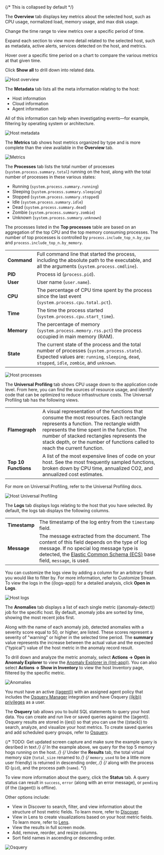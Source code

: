 
{/* This is collapsed by default */}

<DocAccordion buttonContent="*Overview*">

The **Overview** tab displays key metrics about the selected host, such as CPU usage,
normalized load, memory usage, and max disk usage.

Change the time range to view metrics over a specific period of time.

Expand each section to view more detail related to the selected host, such as metadata,
active alerts, services detected on the host, and metrics.

Hover over a specific time period on a chart to compare the various metrics at that given time.

Click **Show all** to drill down into related data.

![Host overview](../images/overview-overlay.png)

</DocAccordion>

<DocAccordion buttonContent="*Metadata*">

The **Metadata** tab lists all the meta information relating to the host:

* Host information
* Cloud information
* Agent information

All of this information can help when investigating events—for example, filtering by operating system or architecture.

![Host metadata](../images/metadata-overlay.png)

</DocAccordion>

<DocAccordion buttonContent="*Metrics*">

The **Metrics** tab shows host metrics organized by type and is more complete than the view available in the **Overview** tab.

![Metrics](../images/metrics-overlay.png)

</DocAccordion>

<DocAccordion buttonContent="*Processes*">

The **Processes** tab lists the total number of processes (`system.process.summary.total`) running on the host,
along with the total number of processes in these various states:

* Running (`system.process.summary.running`)
* Sleeping (`system.process.summary.sleeping`)
* Stopped (`system.process.summary.stopped`)
* Idle (`system.process.summary.idle`)
* Dead (`system.process.summary.dead`)
* Zombie (`system.process.summary.zombie`)
* Unknown (`system.process.summary.unknown`)

The processes listed in the **Top processes** table are based on an aggregation of the top CPU and the top memory consuming processes.
The number of top processes is controlled by `process.include_top_n.by_cpu` and `process.include_top_n.by_memory`.

|  |  |
|---|---|
| **Command** | Full command line that started the process, including the absolute path to the executable, and all the arguments (`system.process.cmdline`). |
| **PID** | Process id (`process.pid`). |
| **User** | User name (`user.name`). |
| **CPU** | The percentage of CPU time spent by the process since the last event (`system.process.cpu.total.pct`). |
| **Time** | The time the process started (`system.process.cpu.start_time`). |
| **Memory** | The percentage of memory (`system.process.memory.rss.pct`) the process occupied in main memory (RAM). |
| **State** | The current state of the process and the total number of processes (`system.process.state`). Expected values are: `running`, `sleeping`, `dead`, `stopped`, `idle`, `zombie`, and `unknown`. |

![Host processes](../images/processes-overlay.png)

</DocAccordion>

<DocAccordion buttonContent="*Universal Profiling*">

The **Universal Profiling** tab shows CPU usage down to the application code level.
From here, you can find the sources of resource usage, and identify code that can be optimized to reduce infrastructure costs.
The Universal Profiling tab has the following views.

|  |  |
|---|---|
| **Flamegraph** | A visual representation of the functions that consume the most resources. Each rectangle represents a function. The rectangle width represents the time spent in the function. The number of stacked rectangles represents the stack depth, or the number of functions called to reach the current function. |
| **Top 10 Functions** | A list of the most expensive lines of code on your host. See the most frequently sampled functions, broken down by CPU time, annualized CO2, and annualized cost estimates. |

For more on Universal Profiling, refer to the <DocLink id="enObservabilityUniversalProfiling">Universal Profiling</DocLink> docs.

![Host Universal Profiling](../images/universal-profiling-overlay.png)

</DocAccordion>

<DocAccordion buttonContent="*Logs*">

The **Logs** tab displays logs relating to the host that you have selected. By default, the logs tab displays the following columns.

|  |  |
|---|---|
| **Timestamp** | The timestamp of the log entry from the `timestamp` field. |
| **Message** | The message extracted from the document. The content of this field depends on the type of log message. If no special log message type is detected, the [Elastic Common Schema (ECS)](((ecs-ref))/ecs-base.html) base field, `message`, is used. |

You can customize the logs view by adding a column for an arbitrary field you would like
to filter by. For more information, refer to <DocLink id="enObservabilityConfigureDataSources" section="customize-stream-page">Customize Stream</DocLink>.
To view the logs in the ((logs-app)) for a detailed analysis, click **Open in Logs**.

![Host logs](../images/logs-overlay.png)

</DocAccordion>

<DocAccordion buttonContent="*Anomalies*">

The **Anomalies** tab displays a list of each single metric ((anomaly-detect)) job for the specific host. By default, anomaly
jobs are sorted by time, showing the most recent jobs first.

Along with the name of each anomaly job, detected anomalies with a severity score equal to 50, or higher, are listed. These
scores represent a severity of "warning" or higher in the selected time period. The **summary** value represents the increase between
the actual value and the expected ("typical") value of the host metric in the anomaly record result.

To drill down and analyze the metric anomaly, select **Actions -> Open in Anomaly Explorer** to view the
[Anomaly Explorer in ((ml-app))](((ml-docs))/ml-gs-results.html). You can also select **Actions -> Show in Inventory** to view the host
Inventory page, filtered by the specific metric.

![Anomalies](../images/anomalies-overlay.png)

</DocAccordion>

<DocAccordion buttonContent="*Osquery*">

<DocCallOut title="Important" color="warning">

You must have an active [((agent))](((fleet-guide))/elastic-agent-installation.html) with an assigned agent policy
that includes the [Osquery Manager](((integrations-docs))/osquery_manager.html)
integration and have Osquery [((kib)) privileges](((kibana-ref))/kibana-privileges.html) as a user.

</DocCallOut>

The **Osquery** tab allows you to build SQL statements to query your host data.
You can create and run live or saved queries against
the ((agent)). Osquery results are stored in ((es))
so that you can use the ((stack)) to search, analyze, and
visualize your host metrics. To create saved queries and add scheduled query groups,
refer to [Osquery](((kibana-ref))/osquery.html).

{/* TODO: Get updated screen capture and make sure the example query is desribed in text */}
{/* In the example above, we query for the top 5 memory hogs running on the host. */}
{/* Under the **Results** tab, the total virtual memory size (`total_size` renamed to */}
{/* `memory_used` to be a little more user friendly) is returned in descending order, */}
{/* along with the process ID (`pid`), and the process path (`name`). */}

To view more information about the query, click the **Status** tab. A query status can result in
`success`, `error` (along with an error message), or `pending` (if the ((agent)) is offline).

Other options include:

* View in Discover to search, filter, and view information about the structure of host metric fields. To learn more, refer to [Discover](((kibana-ref))/discover.html).
* View in Lens to create visualizations based on your host metric fields. To learn more, refer to [Lens](((kibana-ref))/lens.html).
* View the results in full screen mode.
* Add, remove, reorder, and resize columns.
* Sort field names in ascending or descending order.

![Osquery](../images/osquery-overlay.png)

</DocAccordion>
